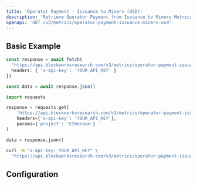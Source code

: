 ```yaml
---
title: 'Operator Payment - Issuance to Miners (USD)'
description: 'Retrieve Operator Payment from Issuance to Miners Metrics in USD'
openapi: 'GET /v3/metrics/operator-payment-issuance-miners-usd'
---
```



<Endpoint method="GET" path="/v3/metrics/operator-payment-issuance-miners-usd" />

## Basic Example

<CodeGroup>

```typescript TypeScript
const response = await fetch(
  'https://api.blockworksresearch.com/v3/metrics/operator-payment-issuance-miners-usd?project=Ethereum', {
  headers: { 'x-api-key': 'YOUR_API_KEY' }
})

const data = await response.json()
```

```python Python
import requests

response = requests.get(
    'https://api.blockworksresearch.com/v3/metrics/operator-payment-issuance-miners-usd',
    headers={'x-api-key': 'YOUR_API_KEY'},
    params={'project': 'Ethereum'}
)

data = response.json()
```

```bash cURL
curl -H "x-api-key: YOUR_API_KEY" \
  "https://api.blockworksresearch.com/v3/metrics/operator-payment-issuance-miners-usd?project=Ethereum"
```

</CodeGroup>


<GenericResponse />

## Configuration

<QueryParams />